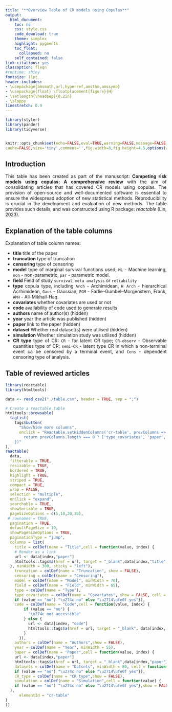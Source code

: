 ---
title: "**Overview Table of CR models using Copulas**"
output:
  html_document:
    toc: no
    css: style.css
    code_download: true
    theme: simplex
    highlight: pygments
    toc_float:
      collapsed: no
    self_contained: false
link-citations: yes
classoption: fleqn
#runtime: shiny
fontsize: 11pt
header-includes:
- \usepackage{amsmath,url,hyperref,amsthm,amssymb}
- \usepackage{float} \floatplacement{figure}{H}
- \setlength{\headsep}{0.2in}
- \sloppy
linestretch: 0.9
---

<style>
body {
text-align: justify}
</style>

```{r setup, include=FALSE}
library(styler)
library(pander)
library(tidyverse)


knitr::opts_chunk$set(echo=FALSE,eval=TRUE,warning=FALSE,message=FALSE,prompt=TRUE,strip.white=TRUE,
cache=FALSE,size='tiny',comment='',fig.width=8,fig.height=4.5,options(width = 70))
```

## Introduction

This table has been created as part of the manuscript: **Competing risk models using copulas: A comprehensive review** with the aim of consolidating articles that has covered CR models using copulas. The provision of open-source and well-documented software is essential to ensure the widespread adoption of new statistical methods. Reproducibility is crucial in the development and evaluation of new methods. The table provides such details, and was constructed using R package: *reactable* (Lin, 2023).

## Explanation of the table columns
Explanation of table column names:

+ **title** title of the paper
+ **truncation** type of truncation
+ **censoring** type of censoring
+ **model** type of marginal survival functions used; `ML` - Machine learning, `non` - non-parametric, `par` - parametric model.
+ **field** Field of study `survival`, `meta analysis` or `reliability`
+ **type** copula type, including `Arch` - Archimidean, `H Arch` - hierarchical Acrhimidean, `Gaus` - Gaussian, `FGM` - Farlie–Gumbel–Morgenstern, Frank, `AMH` - Ali-Mikhail-Haq.
+ **covariates** whether covariates are used or not
+ **code** availability of code used to generate results
+ **authors** name of author(s) (hidden)
+ **year** year the article was published (hidden)
+ **paper** link to the paper (hidden)
+ **dataset** Whether real dataset(s) were utilised (hidden)
+ **simulation** Whether simulation study was utilised (hidden)
+ **CR type** type of CR: `CR` - for latent CR type; `CR-observ` - Observable quantities type of CR; `semi-CR` - latent type CR in which a non-terminal event ca be censored by a terminal event, and `Cens` - dependent censoring type of analysis.

## Table of reviewed articles
```{r}
library(reactable)
library(htmltools)

data <- read.csv2("./table.csv", header = TRUE, sep = ";")

# Create a reactable table
htmltools::browsable(
  tagList(
    tags$button(
      "Show/hide more columns",
      onclick = "Reactable.setHiddenColumns('cr-table', prevColumns => {
        return prevColumns.length === 0 ? ['type_covariates', 'paper', 'datasets', 'authors', 'CR type'] : []
    })"
),
reactable(
  data,
  filterable = TRUE,
  resizable = TRUE,
  bordered = TRUE,
  highlight = TRUE,
  striped = TRUE,
  compact = TRUE,
  wrap = FALSE,
  selection = "multiple", 
  onClick = "expand",
  searchable = TRUE,
  showSortable = TRUE,
  pageSizeOptions = c(5,10,20,30),
 # rownames = TRUE,
  pagination = TRUE,
  defaultPageSize = 10,
  showPageSizeOptions = TRUE,
  paginationType = "jump",
  columns = list(
    title = colDef(name = "Title",cell = function(value, index) {
    # Render as a link
    url <- data[index,"paper"]
    htmltools::tags$a(href = url, target = "_blank",data[index,"title"])
  }, minWidth = 300, sticky = "left"),
    truncation = colDef(name = "Truncation", show = FALSE),
    censoring = colDef(name = "Censoring"),
    model = colDef(name = "Model", minWidth = 70),
    field = colDef(name = "Field", minWidth = 65),
    type = colDef(name = "Type"),
    type_covariates = colDef(name = "Covariates", show = FALSE, cell = function(value) {
    if (value == "no") "\u274c no" else "\u2714\ufe0f yes"}),
    code = colDef(name = "Code",cell = function(value, index) {
        if (value == "no") {
          "\u274c not accessible"
        } else {
          url <- data[index, "code"]
          htmltools::tags$a(href = url, target = "_blank", data[index, "code"])
        }
      }),
    authors = colDef(name = "Authors",show = FALSE),
    year = colDef(name = "Year", minWidth = 55),
    paper = colDef(name = "Paper",cell = function(value, index) {
    url <- data[index,"paper"]
    htmltools::tags$a(href = url, target = "_blank",data[index,"paper"])},show = FALSE),
    datasets = colDef(name = "Datsets", minWidth = 80, cell = function(value) {
    if (value == "no") "\u274c no" else "\u2714\ufe0f yes"}),
    CR_type = colDef(name = "CR type",show = FALSE),
    simulation = colDef(name = "Simulation",cell = function(value) {
    if (value == "no") "\u274c no" else "\u2714\ufe0f yes"},show = FALSE)
  ),
      elementId = "cr-table"
)
))
```


